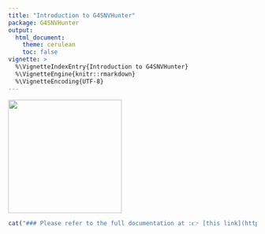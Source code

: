 ```yaml
---
title: "Introduction to G4SNVHunter"
package: G4SNVHunter
output: 
  html_document:
    theme: cerulean
    toc: false
vignette: >
  %\VignetteIndexEntry{Introduction to G4SNVHunter}
  %\VignetteEngine{knitr::rmarkdown}
  %\VignetteEncoding{UTF-8}  
---
```


<img src="images/logo.png" width="230" border="0"/>

```r
cat("### Please refer to the full documentation at :👉 [this link](https://rongxinzh.github.io/G4SNVHunter/G4SNVHunter.html) 👈  :)")
```
